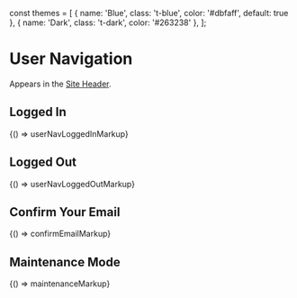 const themes = [
  { name: 'Blue', class: 't-blue', color: '#dbfaff', default: true },
  { name: 'Dark', class: 't-dark', color: '#263238' },
];

<Meta title="Legacy/Components/User Navigation" />

# User Navigation

Appears in the [Site Header](/?path=/docs/legacy-components-site-header--logged-out).

## Logged In

<Canvas>
  <Story name="Logged In" height="150px" parameters={{ themes }}>
    {() => userNavLoggedInMarkup}
  </Story>
</Canvas>

## Logged Out

<Canvas>
  <Story name="Logged Out" height="50px" parameters={{ themes }}>
    {() => userNavLoggedOutMarkup}
  </Story>
</Canvas>

## Confirm Your Email

<Canvas>
  <Story name="Confirm Your Email" height="50px" parameters={{ themes }}>
    {() => confirmEmailMarkup}
  </Story>
</Canvas>

## Maintenance Mode

<Canvas>
  <Story name="Maintenance Mode" height="50px" parameters={{ themes }}>
    {() => maintenanceMarkup}
  </Story>
</Canvas>
